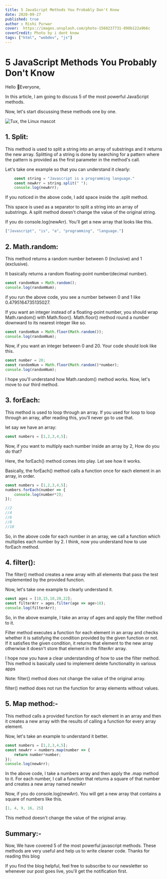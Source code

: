 ```yaml
---
title: 5 JavaScript Methods You Probably Don't Know 
date: 2020-09-27
published: true
author : Rishi Purwar
cover:  https://images.unsplash.com/photo-1560237731-890b122a9b6c
coverCredit: Photo by i dont know
tags: ["html", "webdev", "js"]
---
```


# 5 JavaScript Methods You Probably Don't Know 

Hello 👋Everyone,

In this article, I am going to discuss 5 of the most powerful JavaScript methods.

Now, let's start discussing these methods one by one.  

![Tux, the Linux mascot](https://www.tutorialrepublic.com/lib/images/javascript-illustration.png)

## 1. Split:

This method is used to split a string into an array of substrings and it returns the new array. Splitting of a string is done by searching for a pattern where the pattern is provided as the first parameter in the method's call.

Let's take one example so that you can understand it clearly:

```js
    const string = "Javascript is a programming language."
    const newArr = string.split(" ");
    console.log(newArr);
```

If you noticed in the above code, I add space inside the .split method.

This space is used as a separator to split a string into an array of substrings. A split method doesn't change the value of the original string.

If you do console.log(newArr). You'll get a new array that looks like this.

```js
["Javascript", "is", "a", "programming", "language."]
```

## 2. Math.random:

This method returns a random number between 0 (inclusive) and 1 (exclusive).

It basically returns a random floating-point number(decimal number).

```js
const randomNum = Math.random();
console.log(randomNum);
```
if you run the above code, you see a number between 0 and 1 like 0.4795164735135027.

If you want an integer instead of a floating-point number, you should wrap Math.random() with Math.floor(). Math.floor() method round a number downward to its nearest integer like so.

```js
const randomNum = Math.floor(Math.random());
console.log(randomNum);
```
Now, if you want an integer between 0 and 20. Your code should look like this.

```js
const number = 20;
const randomNum = Math.floor(Math.random()*number);
console.log(randomNum);
```

I hope you'll understand how Math.random() method works.
Now, let's move to our third method.

## 3. forEach:

This method is used to loop through an array. If you used for loop to loop through an array, after reading this, you'll never go to use that.

let say we have an array:

```js
const numbers = [1,2,3,4,5];
```
Now, if you want to multiply each number inside an array by 2, How do you do that?

Here, the forEach() method comes into play. Let see how it works.

Basically, the forEach() method calls a function once for each element in an array, in order.

```js
const numbers = [1,2,3,4,5];
numbers.forEach(number => {
    console.log(number*2);
});

//2
//4
//6
//8
//10 
```
So, in the above code for each number in an array, we call a function which multiplies each number by 2. I think, now you understand how to use forEach method.

## 4. filter():

The filter() method creates a new array with all elements that pass the test implemented by the provided function.

Now, let's take one example to clearly understand it.

```js
const ages = [18,15,10,20,22];
const filterArr = ages.filter(age => age>18);
console.log(filterArr);
```
So, in the above example, I take an array of ages and apply the filter method to it.

Filter method executes a function for each element in an array and checks whether it is satisfying the condition provided by the given function or not. If it satisfies the given condition, it returns that element to the new array otherwise it doesn't store that element in the filterArr array.

I hope now you have a clear understanding of how to use the filter method. This method is basically used to implement delete functionality in various apps

Note: filter() method does not change the value of the original array.

filter() method does not run the function for array elements without values.

## 5. Map method:-

This method calls a provided function for each element in an array and then it creates a new array with the results of calling a function for every array element.

Now, let's take an example to understand it better.

```js
const numbers = [1,2,3,4,5];
const newArr = numbers.map(number => {
    return number*number;
});
console.log(newArr);
```

In the above code, I take a numbers array and then apply the .map method to it. For each number, I call a function that returns a square of that number and creates a new array named newArr

Now, if you do console.log(newArr). You will get a new array that contains a square of numbers like this.

```js
[1, 4, 9, 16, 25]
```

This method doesn't change the value of the original array.

## Summary:-

Now, We have covered 5 of the most powerful javascript methods. These methods are very useful and help us to write cleaner code.
Thanks for reading this blog

If you find the blog helpful, feel free to subscribe to our newsletter so whenever our post goes live, you'll get the notification first.

